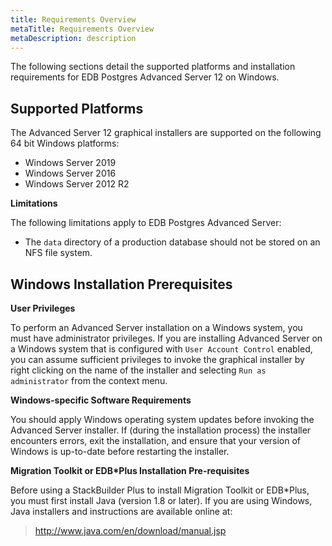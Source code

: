 ```yaml
---
title: Requirements Overview
metaTitle: Requirements Overview
metaDescription: description
---
```


The following sections detail the supported platforms and installation
requirements for EDB Postgres Advanced Server 12 on Windows.

## Supported Platforms

The Advanced Server 12 graphical installers are supported on the
following 64 bit Windows platforms:

  - Windows Server 2019
  - Windows Server 2016
  - Windows Server 2012 R2

**Limitations**

The following limitations apply to EDB Postgres Advanced Server:

  - The `data` directory of a production database should not be stored
    on an NFS file system.

## Windows Installation Prerequisites

**User Privileges**

To perform an Advanced Server installation on a Windows system, you must
have administrator privileges. If you are installing Advanced Server on
a Windows system that is configured with `User Account Control` enabled,
you can assume sufficient privileges to invoke the graphical installer
by right clicking on the name of the installer and selecting `Run as
administrator` from the context menu.

**Windows-specific Software Requirements**

You should apply Windows operating system updates before invoking the
Advanced Server installer. If (during the installation process) the
installer encounters errors, exit the installation, and ensure that your
version of Windows is up-to-date before restarting the installer.

**Migration Toolkit or EDB\*Plus Installation Pre-requisites**

Before using a StackBuilder Plus to install Migration Toolkit or
EDB\*Plus, you must first install Java (version 1.8 or later). If you
are using Windows, Java installers and instructions are available online
at:

> <http://www.java.com/en/download/manual.jsp>
